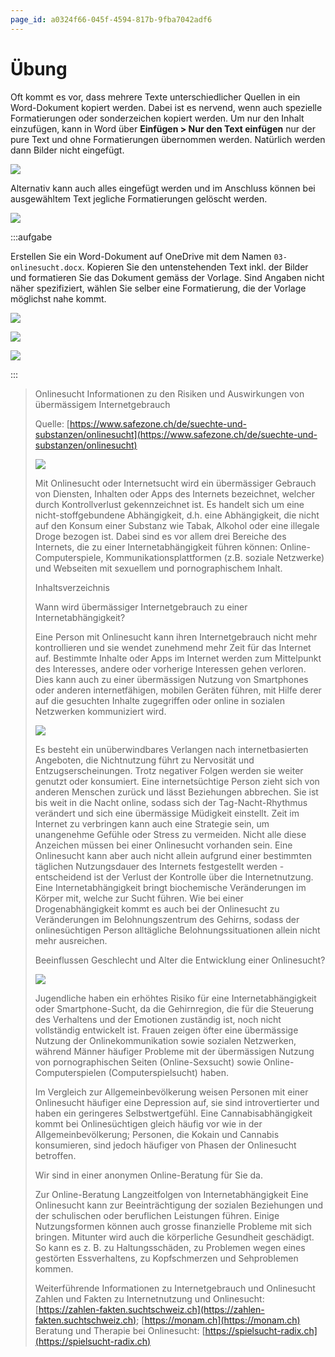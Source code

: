 ```yaml
---
page_id: a0324f66-045f-4594-817b-9fba7042adf6
---
```


# Übung

Oft kommt es vor, dass mehrere Texte unterschiedlicher Quellen in ein Word-Dokument kopiert werden. Dabei ist es nervend, wenn auch spezielle Formatierungen oder sonderzeichen kopiert werden. Um nur den Inhalt einzufügen, kann in Word über __Einfügen > Nur den Text einfügen__ nur der pure Text und ohne Formatierungen übernommen werden. Natürlich werden dann Bilder nicht eingefügt.

![](./images/paste-text.png)

Alternativ kann auch alles eingefügt werden und im Anschluss können bei ausgewähltem Text jegliche Formatierungen gelöscht werden.

![](./images/delete-fromats.png)

:::aufgabe
<Answer type="state" id="27e06f6a-bb6c-43d7-b9dc-38b5ff61b620" />

Erstellen Sie ein Word-Dokument auf OneDrive mit dem Namen `03-onlinesucht.docx`.
Kopieren Sie den untenstehenden Text inkl. der Bilder und formatieren Sie das Dokument gemäss der Vorlage. Sind Angaben nicht näher spezifiziert, wählen Sie selber eine Formatierung, die der Vorlage möglichst nahe kommt.

<div style={{maxHeight: '600px', overflow: 'auto'}}>

![](./images/word-week3-p1.png)

![](./images/word-week3-p2.png)

![](./images/word-week3-p3.png)

</div>

:::

> Onlinesucht
> Informationen zu den Risiken und Auswirkungen von übermässigem Internetgebrauch
>
> Quelle: [https://www.safezone.ch/de/suechte-und-substanzen/onlinesucht](https://www.safezone.ch/de/suechte-und-substanzen/onlinesucht)
>
> ![](./images/onlinesucht.jpg)
>
> Mit Onlinesucht oder Internetsucht wird ein übermässiger Gebrauch von Diensten, Inhalten oder Apps des Internets bezeichnet, welcher durch Kontrollverlust gekennzeichnet ist. Es handelt sich um eine nicht-stoffgebundene Abhängigkeit, d.h. eine Abhängigkeit, die nicht auf den Konsum einer Substanz wie Tabak, Alkohol oder eine illegale Droge bezogen ist. Dabei sind es vor allem drei Bereiche des Internets, die zu einer Internetabhängigkeit führen können: Online-Computerspiele, Kommunikationsplattformen (z.B. soziale Netzwerke) und Webseiten mit sexuellem und pornographischem Inhalt.
>
> Inhaltsverzeichnis
>
> Wann wird übermässiger Internetgebrauch zu einer Internetabhängigkeit?
>
> Eine Person mit Onlinesucht kann ihren Internetgebrauch nicht mehr kontrollieren und sie wendet zunehmend mehr Zeit für das Internet auf. Bestimmte Inhalte oder Apps im Internet werden zum Mittelpunkt des Interesses, andere oder vorherige Interessen gehen verloren. Dies kann auch zu einer übermässigen Nutzung von Smartphones oder anderen internetfähigen, mobilen Geräten führen, mit Hilfe derer auf die gesuchten Inhalte zugegriffen oder online in sozialen Netzwerken kommuniziert wird.
>
> ![](./images/social-media.jpg)
> 
> Es besteht ein unüberwindbares Verlangen nach internetbasierten Angeboten, die Nichtnutzung führt zu Nervosität und Entzugserscheinungen. Trotz negativer Folgen werden sie weiter genutzt oder konsumiert. Eine internetsüchtige Person zieht sich von anderen Menschen zurück und lässt Beziehungen abbrechen. Sie ist bis weit in die Nacht online, sodass sich der Tag-Nacht-Rhythmus verändert und sich eine übermässige Müdigkeit einstellt. Zeit im Internet zu verbringen kann auch eine Strategie sein, um unangenehme Gefühle oder Stress zu vermeiden. Nicht alle diese Anzeichen müssen bei einer Onlinesucht vorhanden sein. Eine Onlinesucht kann aber auch nicht allein aufgrund einer bestimmten täglichen Nutzungsdauer des Internets festgestellt werden - entscheidend ist der Verlust der Kontrolle über die Internetnutzung.
> Eine Internetabhängigkeit bringt biochemische Veränderungen im Körper mit, welche zur Sucht führen. Wie bei einer Drogenabhängigkeit kommt es auch bei der Onlinesucht zu Veränderungen im Belohnungszentrum des Gehirns, sodass der onlinesüchtigen Person alltägliche Belohnungssituationen allein nicht mehr ausreichen.
>
> Beeinflussen Geschlecht und Alter die Entwicklung einer Onlinesucht?
>
> ![](./images/jugendliche-mit-smartphone.png)
>
> Jugendliche haben ein erhöhtes Risiko für eine Internetabhängigkeit oder Smartphone-Sucht, da die Gehirnregion, die für die Steuerung des Verhaltens und der Emotionen zuständig ist, noch nicht vollständig entwickelt ist. Frauen zeigen öfter eine übermässige Nutzung der Onlinekommunikation sowie sozialen Netzwerken, während Männer häufiger Probleme mit der übermässigen Nutzung von pornographischen Seiten (Online-Sexsucht) sowie Online-Computerspielen (Computerspielsucht) haben.
>
> Im Vergleich zur Allgemeinbevölkerung weisen Personen mit einer Onlinesucht häufiger eine Depression auf, sie sind introvertierter und haben ein geringeres Selbstwertgefühl. Eine Cannabisabhängigkeit kommt bei Onlinesüchtigen gleich häufig vor wie in der Allgemeinbevölkerung; Personen, die Kokain und Cannabis konsumieren, sind jedoch häufiger von Phasen der Onlinesucht betroffen.
>
> Wir sind in einer anonymen Online-Beratung für Sie da.
>
> Zur Online-Beratung
> Langzeitfolgen von Internetabhängigkeit
> Eine Onlinesucht kann zur Beeinträchtigung der sozialen Beziehungen und der schulischen oder beruflichen Leistungen führen. Einige Nutzungsformen können auch grosse finanzielle Probleme mit sich bringen. Mitunter wird auch die körperliche Gesundheit geschädigt. So kann es z. B. zu Haltungsschäden, zu Problemen wegen eines gestörten Essverhaltens, zu Kopfschmerzen und Sehproblemen kommen.
>
> Weiterführende Informationen zu Internetgebrauch und Onlinesucht
> Zahlen und Fakten zu Internetnutzung und Onlinesucht: [https://zahlen-fakten.suchtschweiz.ch](https://zahlen-fakten.suchtschweiz.ch); [https://monam.ch](https://monam.ch)
> Beratung und Therapie bei Onlinesucht: [https://spielsucht-radix.ch](https://spielsucht-radix.ch)

